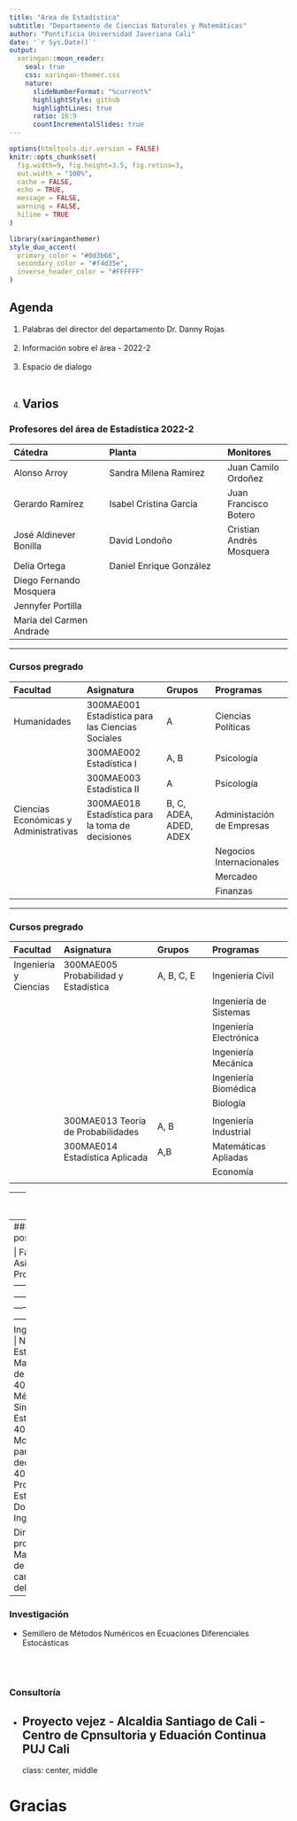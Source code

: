 ```yaml
---
title: "Area de Estadística"
subtitle: "Departamento de Ciencias Naturales y Matemáticas"  
author: "Pontificia Universidad Javeriana Cali" 
date: '`r Sys.Date()`'
output:
  xaringan::moon_reader:
    seal: true
    css: xaringan-themer.css
    nature:
      slideNumberFormat: "%current%"
      highlightStyle: github
      highlightLines: true
      ratio: 16:9
      countIncrementalSlides: true
---
```


```r
options(htmltools.dir.version = FALSE)
knitr::opts_chunk$set(
  fig.width=9, fig.height=3.5, fig.retina=3,
  out.width = "100%",
  cache = FALSE,
  echo = TRUE,
  message = FALSE, 
  warning = FALSE,
  hiline = TRUE
)


```

```r
library(xaringanthemer)
style_duo_accent(
  primary_color = "#0d3b66",
  secondary_color = "#f4d35e",
  inverse_header_color = "#FFFFFF"
)
```

## Agenda

1. Palabras del director del departamento Dr. Danny Rojas <br/><br/>
2. Información sobre el área - 2022-2 <br/><br/>
3. Espacio de dialogo <br/><br/>
4. Varios
---

### Profesores del área de Estadística 2022-2

| Cátedra                   | Planta                          | Monitores        |
|:--------------------------|:--------------------------------|:-----------------| 
| Alonso Arroy              | Sandra Milena Ramirez           | Juan Camilo Ordoñez      |
| Gerardo  Ramírez          | Isabel Cristina Garcia          | Juan Francisco Botero    |
| José Aldinever Bonilla    |  David Londoño                  | Cristian Andrés Mosquera |
| Delia Ortega              |  Daniel Enrique González        |                  |
| Diego Fernando Mosquera   |                                 |                  |
| Jennyfer  Portilla        |                                 |                  |
| Maria del Carmen Andrade  |                                 |                  |



---

### Cursos pregrado

| Facultad     | Asignatura                   | Grupos           | Programas                |
|:-------------|:-----------------------------|:-----------------|:-------------------------|
| Humanidades  | 300MAE001 Estadística para las Ciencias Sociales | A | Ciencias Políticas  |
|              | 300MAE002 Estadística I      | A, B              | Psicología              |
|              | 300MAE003 Estadística II     | A                 | Psicología              | 
|Ciencias Económicas y Administrativas| 300MAE018 Estadística para la toma de decisiones | B, C, ADEA, ADED, ADEX | Administación de Empresas |
|                                     |                                                  |                        | Negocios Internacionales  |
|                                     |                                                  |                        | Mercadeo                  |
|                                     |                                                  |                        | Finanzas                  |


---

### Cursos pregrado

| Facultad     | Asignatura                   | Grupos           | Programas                |
|:-------------|:-----------------------------|:-----------------|:-------------------------|
| Ingeniería y Ciencias  | 300MAE005 Probabilidad y Estadística   | A, B, C, E           |  Ingeniería Civil       |
|                        |                                        |                      |  Ingeniería de Sistemas |
|                        |                                        |                      |  Ingeniería Electrónica |
|                        |                                        |                      |  Ingeniería Mecánica    |
|                        |                                        |                      |  Ingeniería Biomédica   |
|                        |                                        |                      |  Biología               |
|                        |                                        |                      |                         |
|                        | 300MAE013 Teoría de Probabilidades     | A, B                 |  Ingeniería Industrial  |
|                        | 300MAE014 Estadística Aplicada         | A,B                  |  Matemáticas Apliadas   |
|                        |                                        |                      |  Economía               |
|                        | 

---
### Cursos pregrado

| Facultad     | Asignatura                   | Grupos           | Programas                |
|:-------------|:-----------------------------|:-----------------|:-------------------------|
| Ingeniería y Ciencias  | 300MAE011 Estadística Avanzada | A    | Matemáticas Aplicadas    |
|                        | 300MAE012 Bioestadística       | A    | Biología                 |

---
### Cursos posgrado

| Facultad     | Asignatura                   | Grupos           | Programas                |
|:-------------|:-----------------------------|:-----------------|:-------------------------|
| Ingeniería y Ciencias  | Nivelatorio de Estadística   | A               | Maestría en Ciencia de Datos |
|                        | 400MAE009 Métodos y Simulación Estadística | A,B          |  |
|                        | 400MAE007 Modelos Estadísticos para la toma de decisiones | A,B |  |
|                        | 400MAE015 Análisis Probabilístico y Estadístico         | A | Doctorado en Ingeniería      |
|                        |                                                         |                              |

Direcciones de proyectos de grado Maestría en Ciencia de Datos : 14 a cargo de profesores del área

---

### Investigación

* Semillero de Métodos Numéricos en Ecuaciones Diferenciales Estocásticas  

<br/><br/>

### Consultoría 

* Proyecto vejez - Alcaldia Santiago de Cali - Centro de Cpnsultoria  y Eduación Continua PUJ Cali
---
class: center, middle

# Gracias


